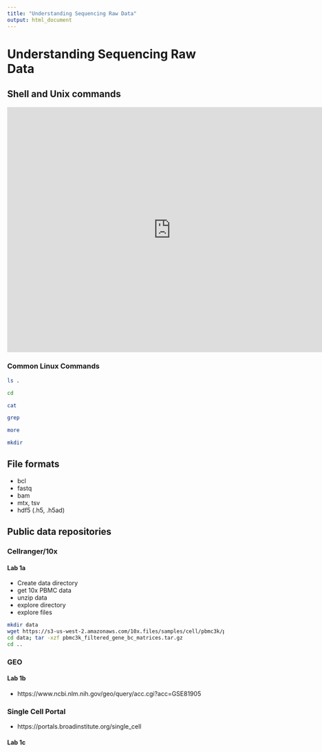 ```yaml
---
title: "Understanding Sequencing Raw Data"
output: html_document
---
```


# Understanding Sequencing Raw Data

## Shell and Unix commands
<iframe src="https://docs.google.com/presentation/d/e/2PACX-1vSavPAPY3WXe2EiqaRXJmAajFTeGcRbD1qJq4Sp4YlcF1_m7I1X89D1uC-8jDDGinqFLNO2oJNALbNx/embed?start=false&loop=false&delayms=3000" frameborder="0" width="760" height="569" allowfullscreen="true" mozallowfullscreen="true" webkitallowfullscreen="true"></iframe>


### Common Linux Commands

```bash
ls .
```

```bash
cd
```

```bash
cat
```


```bash
grep
```


```bash
more
```


```bash
mkdir
```


## File formats

  - bcl
  - fastq
  - bam
  - mtx, tsv
  - hdf5 (.h5, .h5ad)

## Public data repositories

### Cellranger/10x

#### Lab 1a

  - Create data directory
  - get 10x PBMC data
  - unzip data
  - explore directory
  - explore files

```bash
mkdir data
wget https://s3-us-west-2.amazonaws.com/10x.files/samples/cell/pbmc3k/pbmc3k_filtered_gene_bc_matrices.tar.gz -O data/pbmc3k_filtered_gene_bc_matrices.tar.gz
cd data; tar -xzf pbmc3k_filtered_gene_bc_matrices.tar.gz
cd ..
```




### GEO

#### Lab 1b
 - https://www.ncbi.nlm.nih.gov/geo/query/acc.cgi?acc=GSE81905


### Single Cell Portal

  - https://portals.broadinstitute.org/single_cell


#### Lab 1c